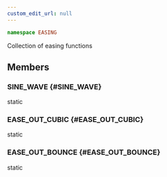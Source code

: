 ```yaml
---
custom_edit_url: null
---
```


```ts
namespace EASING
```

Collection of easing functions

## Members
### SINE_WAVE {#SINE_WAVE}

<div className="bulma-tags">
  <span className="bulma-tag is-info">static</span>
</div>

### EASE_OUT_CUBIC {#EASE_OUT_CUBIC}

<div className="bulma-tags">
  <span className="bulma-tag is-info">static</span>
</div>

### EASE_OUT_BOUNCE {#EASE_OUT_BOUNCE}

<div className="bulma-tags">
  <span className="bulma-tag is-info">static</span>
</div>

